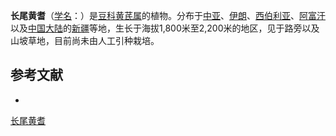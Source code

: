 {{Speciesbox
| name = 长尾黄耆
| status = 
| status_system = 
| image =
| genus = Astragalus
| species = alopecias
| authority = Pall.
}}

'''长尾黄耆'''（[[学名|学名]]：{{lang|la|''Astragalus alopecias''}}）是[[豆科|豆科]][[黄芪属|黄芪属]]的植物。分布于[[中亚|中亚]]、[[伊朗|伊朗]]、[[西伯利亚|西伯利亚]]、[[阿富汗|阿富汗]]以及[[中国大陆|中国大陆]]的[[新疆|新疆]]等地，生长于海拔1,800米至2,200米的地区，见于路旁以及山坡草地，目前尚未由人工引种栽培。

== 参考文献 ==
<div class="references-small">
* {{cite web| url =http://www.bioinfo.cn/db05/KmzwSpecies.php?action=view&id=15618| title =长尾黄耆| work =《中国高等植物数据库全库》| publisher =中国科学院微生物研究所| author =昆明植物研究所| accessdate =2009-02-24}}{{dead link|date=2018年5月 |bot=InternetArchiveBot |fix-attempted=yes }}
</div>
{{Taxonbar|from=Q5709779}}

[[Category:黄芪属|长尾黄耆]]


{{植物小作品}}